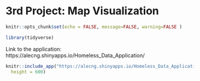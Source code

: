 # 3rd Project: Map Visualization {-}

```r
knitr::opts_chunk$set(echo = FALSE, message=FALSE, warning=FALSE )
```

```r
library(tidyverse)
```

Link to the application: https://alecng.shinyapps.io/Homeless_Data_Application/

```r
knitr::include_app("https://alecng.shinyapps.io/Homeless_Data_Application/",
  height = 600)

```
















